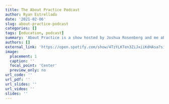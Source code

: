```yaml
---
title: The About Practice Podcast
author: Ryan Estrellado
date: '2021-02-06'
slug: about-practice-podcast
categories: []
tags: [education, podcast]
summary: 'About Practice is a show hosted by Joshua Rosenberg and me about the connection between research and practice in education. About Practice is available on [Spotify](https://open.spotify.com/show/4TzYLKTen3ZiJxiiKdHAsa?si=Knz8_SaPQGe9OQTaKF0rUw) and [Apple Podcasts](https://podcasts.apple.com/us/podcast/about-practice/id1551513754). '
authors: []
external_link: 'https://open.spotify.com/show/4TzYLKTen3ZiJxiiKdHAsa?si=Knz8_SaPQGe9OQTaKF0rUw'
image:
  placement: 1
  caption: ''
  focal_point: 'Center'
  preview_only: no
url_code: ''
url_pdf: ''
url_slides: ''
url_video: ''
slides: ''
---
```

